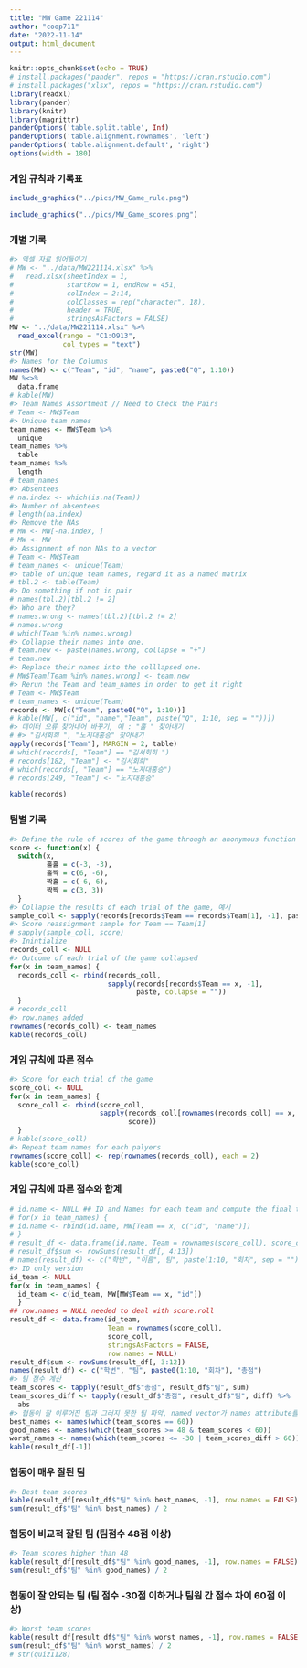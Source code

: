 ```yaml
---
title: "MW Game 221114"
author: "coop711"
date: "2022-11-14"
output: html_document
---
```


```r
knitr::opts_chunk$set(echo = TRUE)
# install.packages("pander", repos = "https://cran.rstudio.com")
# install.packages("xlsx", repos = "https://cran.rstudio.com")
library(readxl)
library(pander)
library(knitr)
library(magrittr)
panderOptions('table.split.table', Inf)
panderOptions('table.alignment.rownames', 'left')
panderOptions('table.alignment.default', 'right')
options(width = 180)
```

### 게임 규칙과 기록표

```r
include_graphics("../pics/MW_Game_rule.png")
```

```r
include_graphics("../pics/MW_Game_scores.png")
```

### 개별 기록

```r
#> 엑셀 자료 읽어들이기
# MW <- "../data/MW221114.xlsx" %>%
#   read.xlsx(sheetIndex = 1, 
#             startRow = 1, endRow = 451, 
#             colIndex = 2:14, 
#             colClasses = rep("character", 18), 
#             header = TRUE, 
#             stringsAsFactors = FALSE)
MW <- "../data/MW221114.xlsx" %>%
  read_excel(range = "C1:O913",
             col_types = "text")
str(MW)
#> Names for the Columns
names(MW) <- c("Team", "id", "name", paste0("Q", 1:10)) 
MW %<>% 
  data.frame
# kable(MW)
#> Team Names Assortment // Need to Check the Pairs
# Team <- MW$Team 
#> Unique team names
team_names <- MW$Team %>%
  unique 
team_names %>%
  table
team_names %>%
  length
# team_names
#> Absentees
# na.index <- which(is.na(Team)) 
#> Number of absentees
# length(na.index) 
#> Remove the NAs
# MW <- MW[-na.index, ] 
# MW <- MW
#> Assignment of non NAs to a vector
# Team <- MW$Team 
# team_names <- unique(Team)
#> table of unique team names, regard it as a named matrix
# tbl.2 <- table(Team) 
#> Do something if not in pair
# names(tbl.2)[tbl.2 != 2] 
#> Who are they?
# names.wrong <- names(tbl.2)[tbl.2 != 2]
# names.wrong
# which(Team %in% names.wrong)
#> Collapse their names into one. 
# team.new <- paste(names.wrong, collapse = "+") 
# team.new
#> Replace their names into the colllapsed one.
# MW$Team[Team %in% names.wrong] <- team.new 
#> Rerun the Team and team_names in order to get it right
# Team <- MW$Team 
# team_names <- unique(Team)
records <- MW[c("Team", paste0("Q", 1:10))]
# kable(MW[, c("id", "name","Team", paste("Q", 1:10, sep = ""))])
#> 데이터 오류 찾아내어 바꾸기, 예 : "홀 " 찾아내기
# #> "김서회희 ", "노지대홍승" 찾아내기
apply(records["Team"], MARGIN = 2, table)
# which(records[, "Team"] == "김서회희 ")
# records[182, "Team"] <- "김서회희"
# which(records[, "Team"] == "노지대홍승")
# records[249, "Team"] <- "노지대흥승"
```

```r
kable(records)
```

<P style = "page-break-before:always">

### 팀별 기록

```r
#> Define the rule of scores of the game through an anonymous function with switch
score <- function(x) {
  switch(x,
         홀홀 = c(-3, -3),
         홀짝 = c(6, -6),
         짝홀 = c(-6, 6),
         짝짝 = c(3, 3))
  }
#> Collapse the results of each trial of the game, 예시
sample_coll <- sapply(records[records$Team == records$Team[1], -1], paste, collapse = "") 
#> Score reassignment sample for Team == Team[1] 
# sapply(sample_coll, score) 
#> Inintialize 
records_coll <- NULL 
#> Outcome of each trial of the game collapsed
for(x in team_names) {
  records_coll <- rbind(records_coll, 
                        sapply(records[records$Team == x, -1], 
                               paste, collapse = ""))
  }
# records_coll
#> row.names added
rownames(records_coll) <- team_names 
kable(records_coll)
```

<P style = "page-break-always">


### 게임 규칙에 따른 점수

```r
#> Score for each trial of the game 
score_coll <- NULL 
for(x in team_names) {
  score_coll <- rbind(score_coll, 
                      sapply(records_coll[rownames(records_coll) == x, ], 
                             score))
  }
# kable(score_coll)
#> Repeat team names for each palyers
rownames(score_coll) <- rep(rownames(records_coll), each = 2) 
kable(score_coll)
```


<P style = "page-break-before:always">

### 게임 규칙에 따른 점수와 합계

```r
# id.name <- NULL ## ID and Names for each team and compute the final total scores
# for(x in team_names) {
# id.name <- rbind(id.name, MW[Team == x, c("id", "name")])
# }
# result_df <- data.frame(id.name, Team = rownames(score_coll), score_coll)
# result_df$sum <- rowSums(result_df[, 4:13])
# names(result_df) <- c("학번", "이름", 팀", paste(1:10, "회차", sep = ""), "총점")
#> ID only version
id_team <- NULL 
for(x in team_names) {
  id_team <- c(id_team, MW[MW$Team == x, "id"])
  }
## row.names = NULL needed to deal with score.roll
result_df <- data.frame(id_team, 
                        Team = rownames(score_coll), 
                        score_coll, 
                        stringsAsFactors = FALSE,
                        row.names = NULL) 
result_df$sum <- rowSums(result_df[, 3:12])
names(result_df) <- c("학번", "팀", paste0(1:10, "회차"), "총점")
#> 팀 점수 계산
team_scores <- tapply(result_df$"총점", result_df$"팀", sum)
team_scores_diff <- tapply(result_df$"총점", result_df$"팀", diff) %>%
  abs
#> 협동이 잘 이루어진 팀과 그러지 못한 팀 파악, named vector가 names attribute를 어떻게 내려보내는지 유의.
best_names <- names(which(team_scores == 60))
good_names <- names(which(team_scores >= 48 & team_scores < 60))
worst_names <- names(which(team_scores <= -30 | team_scores_diff > 60))
kable(result_df[-1])
```

###  협동이 매우 잘된 팀

```r
#> Best team scores
kable(result_df[result_df$"팀" %in% best_names, -1], row.names = FALSE) 
sum(result_df$"팀" %in% best_names) / 2
```

### 협동이 비교적 잘된 팀 (팀점수 48점 이상)

```r
#> Team scores higher than 48
kable(result_df[result_df$"팀" %in% good_names, -1], row.names = FALSE) 
sum(result_df$"팀" %in% good_names) / 2
```

### 협동이 잘 안되는 팀 (팀 점수 -30점 이하거나 팀원 간 점수 차이 60점 이상)

```r
#> Worst team scores
kable(result_df[result_df$"팀" %in% worst_names, -1], row.names = FALSE) 
sum(result_df$"팀" %in% worst_names) / 2
# str(quiz1128)
```

<!--
### Save and Exit

```r
names(result_df) <- c("id", "Team", paste0(1:10, "회차"), "Total")
saveRDS(result_df, file = "../R/MW221114.RDS")
save.image("./MW221114.RDada")
```
-->
